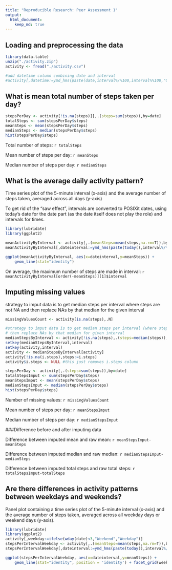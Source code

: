 ```yaml
---
title: "Reproducible Research: Peer Assessment 1"
output: 
  html_document:
    keep_md: true
---
```



## Loading and preprocessing the data
```r
library(data.table)
unzip("./activity.zip")
activity <- fread("./activity.csv")

#add datetime column combining date and interval
#activity[,datetime:=ymd_hms(paste(date,interval%/%100,interval%%100,"00",sep="-"))]
```



## What is mean total number of steps taken per day?
```r
stepsPerDay <- activity[!is.na(steps)][,.(steps=sum(steps)),by=date]
totalSteps <- sum(stepsPerDay$steps)
meanSteps <- mean(stepsPerDay$steps)
medianSteps <- median(stepsPerDay$steps)
hist(stepsPerDay$steps)
```

Total number of steps: `r totalSteps`

Mean number of steps per day: `r meanSteps`

Median number of steps per day: `r medianSteps`

## What is the average daily activity pattern?

Time series plot of the 5-minute interval (x-axis) and the average number of steps taken, averaged across all days (y-axis)

To get rid of the "saw effect", intervals are converted to POSIXit dates, using today's date for the date part (as the date itself does not play the role) and intervals for times.

```r
library(lubridate)
library(ggplot2)

meanActivityByInterval <- activity[,.(meanSteps=mean(steps,na.rm=T)),by=.(interval)]
meanActivityByInterval[,dateinterval:=ymd_hms(paste(today(),interval%/%100,interval%%100,"00",sep="-"))]

ggplot(meanActivityByInterval, aes(x=dateinterval,y=meanSteps)) + 
	geom_line(stat="identity") 
```

On average, the maximum number of steps are made in interval: `r meanActivityByInterval[order(-meanSteps)][1]$interval`


## Imputing missing values

strategy to imput data is to get median steps per interval where steps are not NA
and then replace NAs by that median for the given interval

```r
missingValuesCount <- activity[is.na(steps),.N]

#strategy to imput data is to get median steps per interval (where steps != NA)
# then replace NAs by that median for given interval
medianStepsByInterval <- activity[!is.na(steps),.(steps=median(steps)),by=interval]
setkey(medianStepsByInterval,interval)
setkey(activity,interval)
activity <- medianStepsByInterval[activity]
activity[!is.na(i.steps),steps:=i.steps]
activity$i.steps <- NULL #this just removes i.steps column

stepsPerDay <- activity[,.(steps=sum(steps)),by=date]
totalStepsImput <- sum(stepsPerDay$steps)
meanStepsImput <- mean(stepsPerDay$steps)
medianStepsImput <- median(stepsPerDay$steps)
hist(stepsPerDay$steps)
```

Number of missing values: `r missingValuesCount`

Mean number of steps per day: `r meanStepsImput`

Median number of steps per day: `r medianStepsImput`

###Difference before and after imputing data

Difference between imputed mean and raw mean: `r meanStepsImput-meanSteps`

Difference between imputed median and raw median: `r medianStepsImput-medianSteps`

Difference between imputed total steps and raw total steps: `r totalStepsImput-totalSteps`

## Are there differences in activity patterns between weekdays and weekends?

Panel plot containing a time series plot of the 5-minute interval (x-axis) and the average number of steps taken, averaged across all weekday days or weekend days (y-axis). 
```r
library(lubridate)
library(ggplot2)
activity[,weekday:=ifelse(wday(date)<3,"Weekend","Weekday")]
stepsPerIntervalWeekday <- activity[,.(meanSteps=mean(steps,na.rm=T)),by=.(interval,weekday)]
stepsPerIntervalWeekday[,dateinterval:=ymd_hms(paste(today(),interval%/%100,interval%%100,"00",sep="-"))]

ggplot(stepsPerIntervalWeekday, aes(x=dateinterval,y=meanSteps)) + 
	geom_line(stat="identity", position = 'identity') + facet_grid(weekday ~ .)

```

